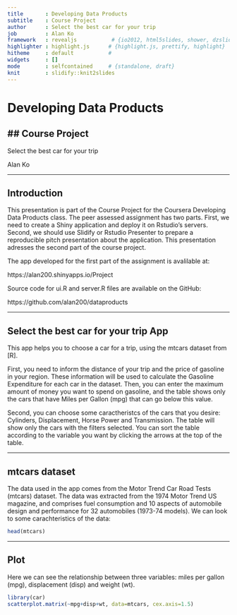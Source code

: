 ```yaml
---
title       : Developing Data Products
subtitle    : Course Project
author      : Select the best car for your trip
job         : Alan Ko
framework   : revealjs           # {io2012, html5slides, shower, dzslides, ...}
highlighter : highlight.js      # {highlight.js, prettify, highlight}
hitheme     : default           # 
widgets     : []
mode        : selfcontained     # {standalone, draft}
knit        : slidify::knit2slides
---
```


<style>
.reveal h1 {
    font-size: 2em;
    color: #fff7e6;
    text-align: left;
    padding-bottom: 10px;
    font-family: Impact, sans-serif;
}

.reveal h2 {
    font-size: 1.5em;
    color: #fff7e6;
    text-align: left;
    padding-bottom: 10px;
    font-family: Impact, sans-serif;
}

.reveal p {
    font-size: 0.75em;
    color: #fff7e6;
    text-align: left;
    padding-bottom: 10px;
    font-family: Verdana, sans-serif;
}


</style>


# Developing Data Products
## Course Project
-------------------------------------

Select the best car for your trip 


Alan Ko

---

## Introduction

This presentation is part of the Course Project for the Coursera Developing Data Products class. The peer assessed assignment has two parts. First, we need to create a Shiny application and deploy it on Rstudio's servers. Second, we should use Slidify or Rstudio Presenter to prepare a reproducible pitch presentation about the application. This presentation adresses the second part of the course project.

The app developed for the first part of the assignment is avalilable at:

https://alan200.shinyapps.io/Project

Source code for ui.R and server.R files are available on the GitHub:

https://github.com/alan200/dataproducts


---

## Select the best car for your trip App

This app helps you to choose a car for a trip, using the mtcars dataset from [R].

First, you need to inform the distance of your trip and the price of gasoline in your region. These information will be used to calculate the Gasoline Expenditure for each car in the dataset. Then, you can enter the maximum amount of money you want to spend on gasoline, and the table shows only the cars that have Miles per Gallon (mpg) that can go below this value.

Second, you can choose some caractheristcs of the cars that you desire: Cylinders, Displacement, Horse Power and Transmission. The table will show only the cars with the filters selected. You can sort the table according to the variable you want by clicking the arrows at the top of the table.


---

## mtcars dataset

The data used in the app comes from the Motor Trend Car Road Tests (mtcars) dataset. The data was extracted from the 1974 Motor Trend US magazine, and comprises fuel consumption and 10 aspects of automobile design and performance for 32 automobiles (1973-74 models). We can look to some carachteristics of the data:

```r
head(mtcars)
```

--- 

## Plot 

Here we can see the relationship between three variables: miles per gallon (mpg), displacement (disp) and weight (wt).

```r
library(car)
scatterplot.matrix(~mpg+disp+wt, data=mtcars, cex.axis=1.5)
```

